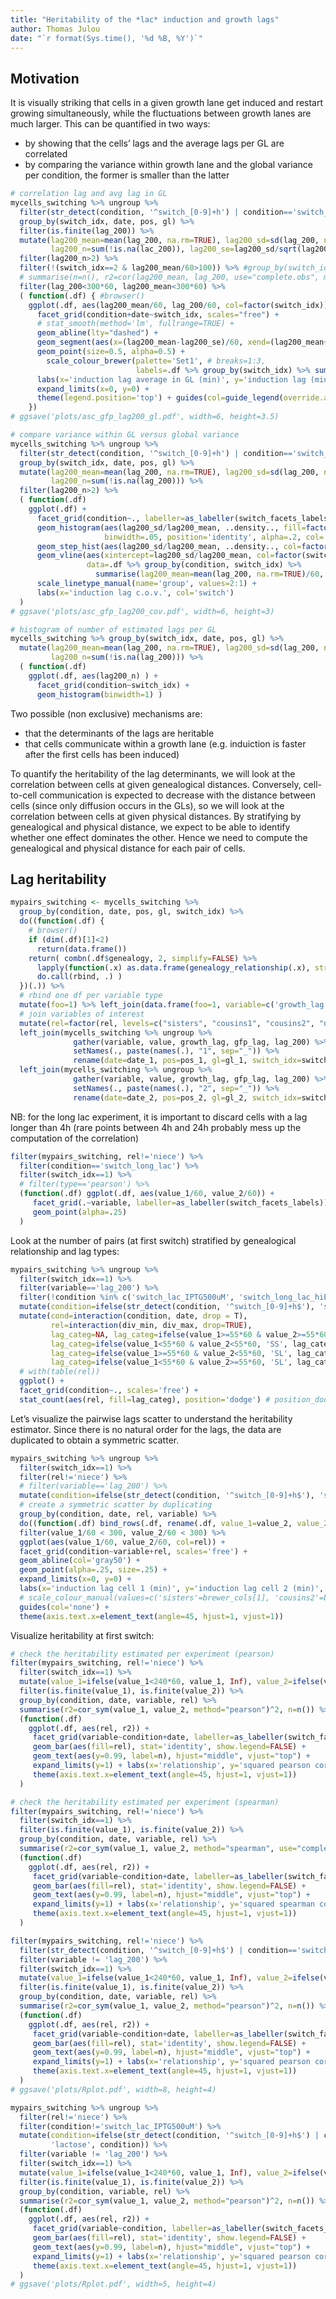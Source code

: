 ```yaml
---
title: "Heritability of the *lac* induction and growth lags"
author: Thomas Julou
date: "`r format(Sys.time(), '%d %B, %Y')`"
---
```


## Motivation

It is visually striking that cells in a given growth lane get induced and restart growing simultaneously, while the fluctuations between growth lanes are much larger. This can be quantified in two ways:

- by showing that the cells' lags and the average lags per GL are correlated
- by comparing the variance within growth lane and the global variance per condition, the former is smaller than the latter


```r
# correlation lag and avg lag in GL
mycells_switching %>% ungroup %>% 
  filter(str_detect(condition, '^switch_[0-9]+h') | condition=='switch_long_lac' ) %>%
  group_by(switch_idx, date, pos, gl) %>%
  filter(is.finite(lag_200)) %>% 
  mutate(lag200_mean=mean(lag_200, na.rm=TRUE), lag200_sd=sd(lag_200, na.rm=TRUE),
         lag200_n=sum(!is.na(lac_200)), lag200_se=lag200_sd/sqrt(lag200_n)) %>% 
  filter(lag200_n>2) %>% 
  filter(!(switch_idx==2 & lag200_mean/60>100)) %>% #group_by(switch_idx) %>% 
  # summarise(n=n(), r2=cor(lag200_mean, lag_200, use="complete.obs", method="pearson")^2)
  filter(lag_200<300*60, lag200_mean<300*60) %>% 
  ( function(.df) { #browser()
    ggplot(.df, aes(lag200_mean/60, lag_200/60, col=factor(switch_idx)) ) +
      facet_grid(condition+date~switch_idx, scales="free") +
      # stat_smooth(method='lm', fullrange=TRUE) +
      geom_abline(lty="dashed") +
      geom_segment(aes(x=(lag200_mean-lag200_se)/60, xend=(lag200_mean+lag200_se)/60, yend=lag_200/60), alpha=0.5, show.legend=FALSE) +
      geom_point(size=0.5, alpha=0.5) +
        scale_colour_brewer(palette='Set1', # breaks=1:3, 
                            labels=.df %>% group_by(switch_idx) %>% summarise(n=n(), r2=cor(lag200_mean, lag_200, use="complete.obs", method="pearson")^2) %>% (function(.df) sprintf('%d (r2=%.2f)', .df$switch_idx, .df$r2)) ) +
      labs(x='induction lag average in GL (min)', y='induction lag (min)', col='switch') +
      expand_limits(x=0, y=0) + 
      theme(legend.position='top') + guides(col=guide_legend(override.aes = list(size=3, alpha=1)))
    })
# ggsave('plots/asc_gfp_lag200_gl.pdf', width=6, height=3.5)

```

```r
# compare variance within GL versus global variance
mycells_switching %>% ungroup %>% 
  filter(str_detect(condition, '^switch_[0-9]+h') | condition=='switch_long_lac' ) %>%
  group_by(switch_idx, date, pos, gl) %>%
  mutate(lag200_mean=mean(lag_200, na.rm=TRUE), lag200_sd=sd(lag_200, na.rm=TRUE),
         lag200_n=sum(!is.na(lag_200))) %>% 
  filter(lag200_n>2) %>% 
  ( function(.df)
    ggplot(.df) +
      facet_grid(condition~., labeller=as_labeller(switch_facets_labels)) +
      geom_histogram(aes(lag200_sd/lag200_mean, ..density.., fill=factor(switch_idx)), 
                     binwidth=.05, position='identity', alpha=.2, col='transparent', show.legend=FALSE) +
      geom_step_hist(aes(lag200_sd/lag200_mean, ..density.., col=factor(switch_idx), lty='GLs'), binwidth=.05, position='identity') +
      geom_vline(aes(xintercept=lag200_sd/lag200_mean, col=factor(switch_idx), lty='all'),  show.legend=FALSE,
                 data=.df %>% group_by(condition, switch_idx) %>%
                   summarise(lag200_mean=mean(lag_200, na.rm=TRUE)/60, lag200_sd=sd(lag_200, na.rm=TRUE)/60)) +
      scale_linetype_manual(name='group', values=2:1) +
      labs(x='induction lag c.o.v.', col='switch')
  )
# ggsave('plots/asc_gfp_lag200_cov.pdf', width=6, height=3)

```

```r
# histogram of number of estimated lags per GL
mycells_switching %>% group_by(switch_idx, date, pos, gl) %>%
  mutate(lag200_mean=mean(lag_200, na.rm=TRUE), lag200_sd=sd(lag_200, na.rm=TRUE),
         lag200_n=sum(!is.na(lag_200))) %>% 
  ( function(.df)
    ggplot(.df, aes(lag200_n) ) +
      facet_grid(condition~switch_idx) +
      geom_histogram(binwidth=1) )

```

Two possible (non exclusive) mechanisms are:

- that the determinants of the lags are heritable
- that cells communicate within a growth lane (e.g. induiction is faster after the first cells has been induced)

To quantify the heritability of the lag determinants, we will look at the correlation between cells at given genealogical distances. Conversely, cell-to-cell communication is expected to decrease with the distance between cells (since only diffusion occurs in the GLs), so we will look at the correlation between cells at given physical distances. 
By stratifying by genealogical and physical distance, we expect to be able to identify whether one effect dominates  the other. Hence we need to compute the genealogical and physical distance for each pair of cells.


## Lag heritability

```r
mypairs_switching <- mycells_switching %>% 
  group_by(condition, date, pos, gl, switch_idx) %>% 
  do((function(.df) {
    # browser()
    if (dim(.df)[1]<2) 
      return(data.frame())
    return( combn(.df$genealogy, 2, simplify=FALSE) %>% 
      lapply(function(.x) as.data.frame(genealogy_relationship(.x), stringsAsFactors=FALSE)) %>% 
      do.call(rbind, .) )
  })(.)) %>% 
  # rbind one df per variable type
  mutate(foo=1) %>% left_join(data.frame(foo=1, variable=c('growth_lag', 'gfp_lag', 'lag_200'))) %>% select(-foo) %>% 
  # join variables of interest
  mutate(rel=factor(rel, levels=c("sisters", "cousins1", "cousins2", "niece"))) %>% 
  left_join(mycells_switching %>% ungroup %>% 
              gather(variable, value, growth_lag, gfp_lag, lag_200) %>% 
              setNames(., paste(names(.), "1", sep="_")) %>% 
              rename(date=date_1, pos=pos_1, gl=gl_1, switch_idx=switch_idx_1, variable=variable_1) ) %>% 
  left_join(mycells_switching %>% ungroup %>% 
              gather(variable, value, growth_lag, gfp_lag, lag_200) %>% 
              setNames(., paste(names(.), "2", sep="_")) %>% 
              rename(date=date_2, pos=pos_2, gl=gl_2, switch_idx=switch_idx_2, variable=variable_2) ) 

```

NB: for the long lac experiment, it is important to discard cells with a lag longer than 4h (rare points between 4h and 24h probably mess up the computation of the correlation)

```r
filter(mypairs_switching, rel!='niece') %>% 
  filter(condition=='switch_long_lac') %>%
  filter(switch_idx==1) %>% 
  # filter(type=='pearson') %>% 
  (function(.df) ggplot(.df, aes(value_1/60, value_2/60)) +
     facet_grid(.~variable, labeller=as_labeller(switch_facets_labels)) +
     geom_point(alpha=.25)
  )

```

Look at the number of pairs (at first switch) stratified by genealogical relationship and lag types:

```r
mypairs_switching %>% ungroup %>% 
  filter(switch_idx==1) %>% 
  filter(variable=='lag_200') %>% 
  filter(!condition %in% c('switch_lac_IPTG500uM', 'switch_long_lac_hiExpr')) %>% 
  mutate(condition=ifelse(str_detect(condition, '^switch_[0-9]+h$'), 'switch', condition)) %>%
  mutate(cond=interaction(condition, date, drop = T),
         rel=interaction(div_min, div_max, drop=TRUE),
         lag_categ=NA, lag_categ=ifelse(value_1>=55*60 & value_2>=55*60, 'LL', lag_categ),
         lag_categ=ifelse(value_1<55*60 & value_2<55*60, 'SS', lag_categ),
         lag_categ=ifelse(value_1>=55*60 & value_2<55*60, 'SL', lag_categ),
         lag_categ=ifelse(value_1<55*60 & value_2>=55*60, 'SL', lag_categ)) %>%
  # with(table(rel))
  ggplot() +
  facet_grid(condition~., scales='free') +
  stat_count(aes(rel, fill=lag_categ), position='dodge') # position_dodge(preserve="single")

```


Let's visualize the pairwise lags scatter to understand the heritability estimator. Since there is no natural order for the lags, the data are duplicated to obtain a symmetric scatter.

```r
mypairs_switching %>% ungroup %>% 
  filter(switch_idx==1) %>% 
  filter(rel!='niece') %>% 
  # filter(variable=='lag_200') %>% 
  mutate(condition=ifelse(str_detect(condition, '^switch_[0-9]+h$'), 'switch', condition)) %>%
  # create a symmetric scatter by duplicating
  group_by(condition, date, rel, variable) %>% 
  do((function(.df) bind_rows(.df, rename(.df, value_1=value_2, value_2=value_1)) )(.)) %>% 
  filter(value_1/60 < 300, value_2/60 < 300) %>% 
  ggplot(aes(value_1/60, value_2/60, col=rel)) +
  facet_grid(condition~variable+rel, scales='free') +
  geom_abline(col='gray50') +
  geom_point(alpha=.25, size=.25) +
  expand_limits(x=0, y=0) +
  labs(x='induction lag cell 1 (min)', y='induction lag cell 2 (min)', col='relationship') +
  # scale_colour_manual(values=c('sisters'=brewer_cols[1], 'cousins2'=brewer_cols[3])) +
  guides(col='none') +
  theme(axis.text.x=element_text(angle=45, hjust=1, vjust=1))

```

Visualize heritability at first switch:

```r
# check the heritability estimated per experiment (pearson)
filter(mypairs_switching, rel!='niece') %>% 
  filter(switch_idx==1) %>% 
  mutate(value_1=ifelse(value_1<240*60, value_1, Inf), value_2=ifelse(value_2<240*60, value_2, Inf)) %>% 
  filter(is.finite(value_1), is.finite(value_2)) %>% 
  group_by(condition, date, variable, rel) %>% 
  summarise(r2=cor_sym(value_1, value_2, method="pearson")^2, n=n()) %>% 
  (function(.df) 
    ggplot(.df, aes(rel, r2)) +
     facet_grid(variable~condition+date, labeller=as_labeller(switch_facets_labels)) +
     geom_bar(aes(fill=rel), stat='identity', show.legend=FALSE) +
     geom_text(aes(y=0.99, label=n), hjust="middle", vjust="top") +
     expand_limits(y=1) + labs(x='relationship', y='squared pearson correlation r2') +
     theme(axis.text.x=element_text(angle=45, hjust=1, vjust=1))
  )

# check the heritability estimated per experiment (spearman)
filter(mypairs_switching, rel!='niece') %>% 
  filter(switch_idx==1) %>% 
  filter(is.finite(value_1), is.finite(value_2)) %>% 
  group_by(condition, date, variable, rel) %>% 
  summarise(r2=cor_sym(value_1, value_2, method="spearman", use="complete.obs")^2, n=n()) %>% 
  (function(.df) 
    ggplot(.df, aes(rel, r2)) +
     facet_grid(variable~condition+date, labeller=as_labeller(switch_facets_labels)) +
     geom_bar(aes(fill=rel), stat='identity', show.legend=FALSE) +
     geom_text(aes(y=0.99, label=n), hjust="middle", vjust="top") +
     expand_limits(y=1) + labs(x='relationship', y='squared spearman correlation r2') +
     theme(axis.text.x=element_text(angle=45, hjust=1, vjust=1))
  )

```


```r
filter(mypairs_switching, rel!='niece') %>% 
  filter(str_detect(condition, '^switch_[0-9]+h$') | condition=='switch_long_lac') %>%
  filter(variable != 'lag_200') %>% 
  filter(switch_idx==1) %>% 
  mutate(value_1=ifelse(value_1<240*60, value_1, Inf), value_2=ifelse(value_2<240*60, value_2, Inf)) %>% 
  filter(is.finite(value_1), is.finite(value_2)) %>% 
  group_by(condition, date, variable, rel) %>% 
  summarise(r2=cor_sym(value_1, value_2, method="pearson")^2, n=n()) %>% 
  (function(.df) 
    ggplot(.df, aes(rel, r2)) +
     facet_grid(variable~condition+date, labeller=as_labeller(switch_facets_labels)) +
     geom_bar(aes(fill=rel), stat='identity', show.legend=FALSE) +
     geom_text(aes(y=0.99, label=n), hjust="middle", vjust="top") +
     expand_limits(y=1) + labs(x='relationship', y='squared pearson correlation r2') +
     theme(axis.text.x=element_text(angle=45, hjust=1, vjust=1))
  )
# ggsave('plots/Rplot.pdf', width=8, height=4)

mypairs_switching %>% ungroup %>% 
  filter(rel!='niece') %>% 
  filter(condition!='switch_lac_IPTG500uM') %>% 
  mutate(condition=ifelse(str_detect(condition, '^switch_[0-9]+h$') | condition=='switch_long_lac',
         'lactose', condition)) %>%
  filter(variable != 'lag_200') %>% 
  filter(switch_idx==1) %>% 
  mutate(value_1=ifelse(value_1<240*60, value_1, Inf), value_2=ifelse(value_2<240*60, value_2, Inf)) %>% 
  filter(is.finite(value_1), is.finite(value_2)) %>% 
  group_by(condition, variable, rel) %>% 
  summarise(r2=cor_sym(value_1, value_2, method="pearson")^2, n=n()) %>% 
  (function(.df) 
    ggplot(.df, aes(rel, r2)) +
     facet_grid(variable~condition, labeller=as_labeller(switch_facets_labels)) +
     geom_bar(aes(fill=rel), stat='identity', show.legend=FALSE) +
     geom_text(aes(y=0.99, label=n), hjust="middle", vjust="top") +
     expand_limits(y=1) + labs(x='relationship', y='squared pearson correlation r2') +
     theme(axis.text.x=element_text(angle=45, hjust=1, vjust=1))
  )
# ggsave('plots/Rplot.pdf', width=5, height=4)

```

